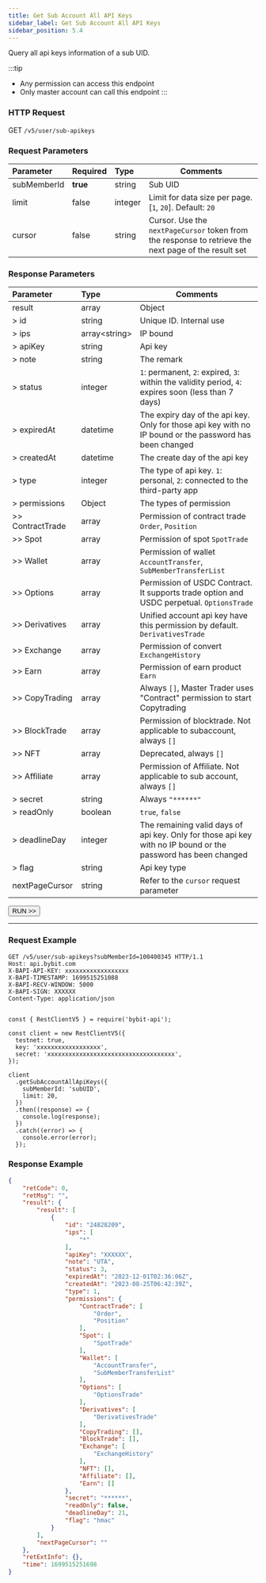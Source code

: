 ```yaml
---
title: Get Sub Account All API Keys
sidebar_label: Get Sub Account All API Keys
sidebar_position: 5.4
---
```

Query all api keys information of a sub UID.

:::tip
* Any permission can access this endpoint
* Only master account can call this endpoint
:::

### HTTP Request
GET `/v5/user/sub-apikeys`

### Request Parameters
| Parameter | Required | Type | Comments|
|:----- |:-------|:-----|------ |
|subMemberId |**true** |string |Sub UID|
|limit |false |integer |Limit for data size per page. [`1`, `20`]. Default: `20` |
|cursor |false |string |Cursor. Use the `nextPageCursor` token from the response to retrieve the next page of the result set|

### Response Parameters
| Parameter | Type | Comments|
|:----- |:-----|----- |
|result |array |Object|
|> id |string |Unique ID. Internal use|
|> ips |array&#60;string&#62; |IP bound|
|> apiKey |string |Api key |
|> note |string |The remark |
|> status |integer |`1`: permanent, `2`: expired, `3`: within the validity period, `4`: expires soon (less than 7 days) |
|> expiredAt |datetime |The expiry day of the api key. Only for those api key with no IP bound or the password has been changed|
|> createdAt |datetime |The create day of the api key |
|> type |integer |The type of api key. `1`: personal, `2`: connected to the third-party app |
|> permissions |Object |The types of permission |
|>> ContractTrade |array |Permission of contract trade `Order`, `Position` |
|>> Spot |array |Permission of spot `SpotTrade` |
|>> Wallet |array |Permission of wallet `AccountTransfer`, `SubMemberTransferList` |
|>> Options |array |Permission of USDC Contract. It supports trade option and USDC perpetual. `OptionsTrade` |
|>> Derivatives |array |Unified account api key have this permission by default. `DerivativesTrade` |
|>> Exchange |array |Permission of convert `ExchangeHistory` |
|>> Earn |array |Permission of earn product `Earn` |
|>> CopyTrading |array |Always `[]`, Master Trader uses "Contract" permission to start Copytrading|
|>> BlockTrade |array |Permission of blocktrade. Not applicable to subaccount, always `[]`|
|>> NFT |array |Deprecated, always `[]`|
|>> Affiliate |array |Permission of Affiliate. Not applicable to sub account, always `[]` |
|> secret |string |Always `"******"` |
|> readOnly |boolean |`true`, `false`|
|> deadlineDay |integer |The remaining valid days of api key. Only for those api key with no IP bound or the password has been changed |
|> flag |string |Api key type |
|nextPageCursor |string |Refer to the `cursor` request parameter |

<a href="/api-explorer/v5/user/list-sub-apikeys"><Button>RUN >></Button></a>

---

### Request Example

<Tabs groupId="programming-languages">
<TabItem value="http" label="HTTP">

```http
GET /v5/user/sub-apikeys?subMemberId=100400345 HTTP/1.1
Host: api.bybit.com
X-BAPI-API-KEY: xxxxxxxxxxxxxxxxxx
X-BAPI-TIMESTAMP: 1699515251088
X-BAPI-RECV-WINDOW: 5000
X-BAPI-SIGN: XXXXXX
Content-Type: application/json
```

</TabItem>
<TabItem value="python" label="Python">

```python

```

</TabItem>

<TabItem value="Node" label="Node.js">

```n4js
const { RestClientV5 } = require('bybit-api');

const client = new RestClientV5({
  testnet: true,
  key: 'xxxxxxxxxxxxxxxxxx',
  secret: 'xxxxxxxxxxxxxxxxxxxxxxxxxxxxxxxxxxxx',
});

client
  .getSubAccountAllApiKeys({
    subMemberId: 'subUID',
    limit: 20,
  })
  .then((response) => {
    console.log(response);
  })
  .catch((error) => {
    console.error(error);
  });
```

</TabItem>
</Tabs>

### Response Example

```json
{
    "retCode": 0,
    "retMsg": "",
    "result": {
        "result": [
            {
                "id": "24828209",
                "ips": [
                    "*"
                ],
                "apiKey": "XXXXXX",
                "note": "UTA",
                "status": 3,
                "expiredAt": "2023-12-01T02:36:06Z",
                "createdAt": "2023-08-25T06:42:39Z",
                "type": 1,
                "permissions": {
                    "ContractTrade": [
                        "Order",
                        "Position"
                    ],
                    "Spot": [
                        "SpotTrade"
                    ],
                    "Wallet": [
                        "AccountTransfer",
                        "SubMemberTransferList"
                    ],
                    "Options": [
                        "OptionsTrade"
                    ],
                    "Derivatives": [
                        "DerivativesTrade"
                    ],
                    "CopyTrading": [],
                    "BlockTrade": [],
                    "Exchange": [
                        "ExchangeHistory"
                    ],
                    "NFT": [],
                    "Affiliate": [],
                    "Earn": []
                },
                "secret": "******",
                "readOnly": false,
                "deadlineDay": 21,
                "flag": "hmac"
            }
        ],
        "nextPageCursor": ""
    },
    "retExtInfo": {},
    "time": 1699515251698
}
```
